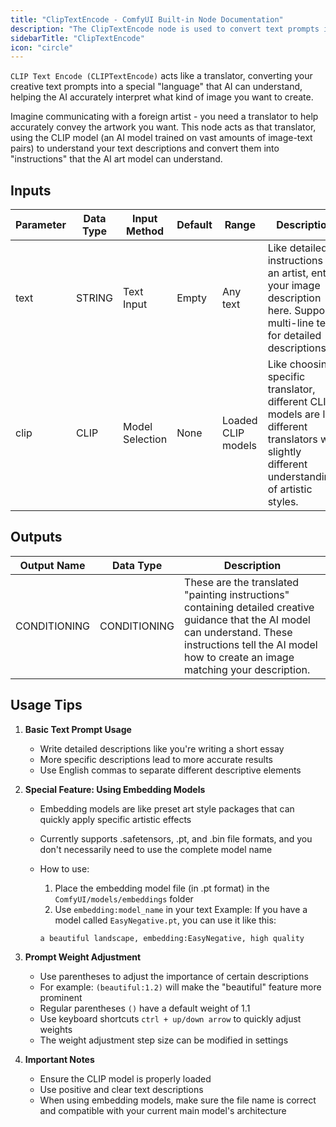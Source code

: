 ```yaml
---
title: "ClipTextEncode - ComfyUI Built-in Node Documentation"
description: "The ClipTextEncode node is used to convert text prompts into AI-understandable 'language' for image generation."
sidebarTitle: "ClipTextEncode"
icon: "circle"
---
```


`CLIP Text Encode (CLIPTextEncode)` acts like a translator, converting your creative text prompts into a special "language" that AI can understand, helping the AI accurately interpret what kind of image you want to create.

Imagine communicating with a foreign artist - you need a translator to help accurately convey the artwork you want. This node acts as that translator, using the CLIP model (an AI model trained on vast amounts of image-text pairs) to understand your text descriptions and convert them into "instructions" that the AI art model can understand.

## Inputs

| Parameter | Data Type | Input Method | Default | Range | Description |
|-----------|-----------|--------------|---------|--------|-------------|
| text | STRING | Text Input | Empty | Any text | Like detailed instructions to an artist, enter your image description here. Supports multi-line text for detailed descriptions. |
| clip | CLIP | Model Selection | None | Loaded CLIP models | Like choosing a specific translator, different CLIP models are like different translators with slightly different understandings of artistic styles. |

## Outputs

| Output Name | Data Type | Description |
|-------------|-----------|-------------|
| CONDITIONING | CONDITIONING | These are the translated "painting instructions" containing detailed creative guidance that the AI model can understand. These instructions tell the AI model how to create an image matching your description. |

## Usage Tips

1. **Basic Text Prompt Usage**
   - Write detailed descriptions like you're writing a short essay
   - More specific descriptions lead to more accurate results
   - Use English commas to separate different descriptive elements

2. **Special Feature: Using Embedding Models**
   - Embedding models are like preset art style packages that can quickly apply specific artistic effects
   - Currently supports .safetensors, .pt, and .bin file formats, and you don't necessarily need to use the complete model name
   - How to use:
     1. Place the embedding model file (in .pt format) in the `ComfyUI/models/embeddings` folder
     2. Use `embedding:model_name` in your text
     Example: If you have a model called `EasyNegative.pt`, you can use it like this:

     ```
     a beautiful landscape, embedding:EasyNegative, high quality
     ```

3. **Prompt Weight Adjustment**
   - Use parentheses to adjust the importance of certain descriptions
   - For example: `(beautiful:1.2)` will make the "beautiful" feature more prominent
   - Regular parentheses `()` have a default weight of 1.1
   - Use keyboard shortcuts `ctrl + up/down arrow` to quickly adjust weights
   - The weight adjustment step size can be modified in settings

4. **Important Notes**
   - Ensure the CLIP model is properly loaded
   - Use positive and clear text descriptions
   - When using embedding models, make sure the file name is correct and compatible with your current main model's architecture

